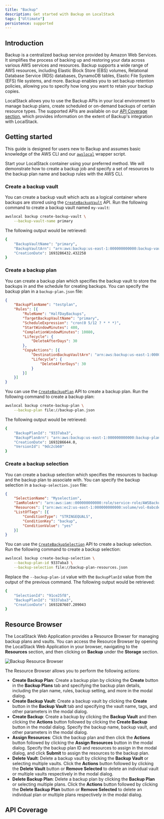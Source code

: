 ```yaml
---
title: "Backup"
description: Get started with Backup on LocalStack
tags: ["Ultimate"]
persistence: supported
---
```



## Introduction

Backup is a centralized backup service provided by Amazon Web Services.
It simplifies the process of backing up and restoring your data across various AWS services and resources.
Backup supports a wide range of AWS resources, including Elastic Block Store (EBS) volumes, Relational Database Service (RDS) databases, DynamoDB tables, Elastic File System (EFS) file systems, and more.
Backup enables you to set backup retention policies, allowing you to specify how long you want to retain your backup copies.

LocalStack allows you to use the Backup APIs in your local environment to manage backup plans, create scheduled or on-demand backups of certain resource types.
The supported APIs are available on our [API Coverage section](#api-coverage), which provides information on the extent of Backup's integration with LocalStack.

## Getting started

This guide is designed for users new to Backup and assumes basic knowledge of the AWS CLI and our [`awslocal`](https://github.com/localstack/awscli-local) wrapper script.

Start your LocalStack container using your preferred method.
We will demonstrate how to create a backup job and specify a set of resources to the backup plan name and backup rules with the AWS CLI.

### Create a backup vault

You can create a backup vault which acts as a logical container where backups are stored using the [`CreateBackupVault`](https://docs.aws.amazon.com/aws-backup/latest/devguide/API_CreateBackupVault.html) API.
Run the following command to create a backup vault named `my-vault`:

```bash
awslocal backup create-backup-vault \
    --backup-vault-name primary
```

The following output would be retrieved:

```bash
{
    "BackupVaultName": "primary",
    "BackupVaultArn": "arn:aws:backup:us-east-1:000000000000:backup-vault:primary",
    "CreationDate": 1693286432.432258
}
```

### Create a backup plan

You can create a backup plan which specifies the backup vault to store the backups in and the schedule for creating backups.
You can specify the backup plan in a `backup-plan.json` file:

```json
{
    "BackupPlanName": "testplan",
    "Rules": [{
        "RuleName": "HalfDayBackups",
        "TargetBackupVaultName": "primary",
        "ScheduleExpression": "cron(0 5/12 ? * * *)",
        "StartWindowMinutes": 480,
        "CompletionWindowMinutes": 10080,
        "Lifecycle": {
            "DeleteAfterDays": 30
        },
        "CopyActions": [{
            "DestinationBackupVaultArn": "arn:aws:backup:us-east-1:000000000000:backup-vault:secondary",
            "Lifecycle": {
                "DeleteAfterDays": 30
            }
        }]
    }]
}
```

You can use the [`CreateBackupPlan`](https://docs.aws.amazon.com/aws-backup/latest/devguide/API_CreateBackupPlan.html) API to create a backup plan.
Run the following command to create a backup plan:

```bash
awslocal backup create-backup-plan \
    --backup-plan file://backup-plan.json
```

The following output would be retrieved:

```bash
{
    "BackupPlanId": "9337aba3",
    "BackupPlanArn": "arn:aws:backup:us-east-1:000000000000:backup-plan:testplan",
    "CreationDate": 1693286644.0,
    "VersionId": "9dc2cb60"
}
```

### Create a backup selection

You can create a backup selection which specifies the resources to backup and the backup plan to associate with.
You can specify the backup selection in a `backup-selection.json` file:

```json
{
    "SelectionName": "Myselection",
    "IamRoleArn": "arn:aws:iam::000000000000:role/service-role/AWSBackupDefaultServiceRole",
    "Resources": ["arn:aws:ec2:us-east-1:000000000000:volume/vol-0abcdef1234"],
    "ListOfTags": [{
        "ConditionType": "STRINGEQUALS",
        "ConditionKey": "backup",
        "ConditionValue": "yes"
    }]
}

```

You can use the [`CreateBackupSelection`](https://docs.aws.amazon.com/aws-backup/latest/devguide/API_CreateBackupSelection.html) API to create a backup selection.
Run the following command to create a backup selection:

```bash
awslocal backup create-backup-selection \
    --backup-plan-id 9337aba3 \
    --backup-selection file://backup-plan-resources.json
```

Replace the `--backup-plan-id` value with the `BackupPlanId` value from the output of the previous command.
The following output would be retrieved:

```bash
{
    "SelectionId": "91ce25f8",
    "BackupPlanId": "9337aba3",
    "CreationDate": 1693287607.209043
}
```

## Resource Browser

The LocalStack Web Application provides a Resource Browser for managing backup plans and vaults.
You can access the Resource Browser by opening the LocalStack Web Application in your browser, navigating to the **Resources** section, and then clicking on **Backup** under the **Storage** section.

![Backup Resource Browser](/images/aws/backup-resource-browser.png)

The Resource Browser allows you to perform the following actions:

- **Create Backup Plan**: Create a backup plan by clicking the **Create** button in the **Backup Plans** tab and specifying the backup plan details, including the plan name, rules, backup setting, and more in the modal dialog.
- **Create Backup Vault**: Create a backup vault by clicking the **Create** button in the **Backup Vault** tab and specifying the vault name, tags, and other parameters in the modal dialog.
- **Create Backup**: Create a backup by clicking the **Backup Vault** and then clicking the **Actions** button followed by clicking the **Create Backup** button in the modal dialog.
  Specify the backup name, backup vault, and other parameters in the modal dialog.
- **Assign Resources**: Click the backup plan and then click the **Actions** button followed by clicking the **Assign Resources** button in the modal dialog.
  Specify the backup plan ID and resources to assign in the modal dialog, and click **Submit** to assign the resources to the backup plan.
- **Delete Vault**: Delete a backup vault by clicking the **Backup Vault** or selecting multiple vaults.
  Click the **Actions** button followed by clicking the **Delete Vault** button or **Remove Selected** to delete an individual vault or multiple vaults respectively in the modal dialog.
- **Delete Backup Plan**: Delete a backup plan by clicking the **Backup Plan** or selecting multiple plans.
  Click the **Actions** button followed by clicking the **Delete Backup Plan** button or **Remove Selected** to delete an individual plan or multiple plans respectively in the modal dialog.

## API Coverage

<FeatureCoverage service="backup" client:load />
